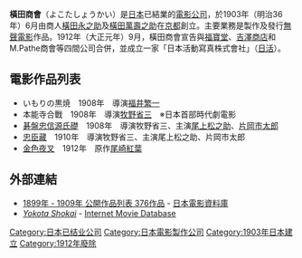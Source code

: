 '''橫田商會'''（よこたしょうかい）是[[日本|日本]]已結業的[[電影公司|電影公司]]，於1903年（明治36年）6月由商人[[橫田永之助|橫田永之助]]及[[橫田萬壽之助|橫田萬壽之助]]在[[京都|京都]]創立。主要業務是製作及發行[[無聲電影|無聲電影]]作品。1912年（大正元年）9月，橫田商會宣告與[[福寶堂|福寶堂]]、[[吉澤商店|吉澤商店]]和M.Pathe商會等四間公司合併，並成立一家「日本活動寫真株式會社」（[[日活|日活]]）。

== 電影作品列表 ==
* いもりの黒焼　1908年　導演[[福井繁一|福井繁一]]
* 本能寺合戰　1908年　導演[[牧野省三|牧野省三]]　※日本首部時代劇電影
* [[碁盤忠信源氏礎|碁盤忠信源氏礎]]　1908年　導演牧野省三、主演[[尾上松之助|尾上松之助]]、[[片岡市太郎|片岡市太郎]]
* [[忠臣藏|忠臣藏]]　1910年　導演牧野省三、主演尾上松之助、片岡市太郎
* [[金色夜叉|金色夜叉]]　1912年　原作[[尾崎紅葉|尾崎紅葉]]

== 外部連結 ==
* [http://www.jmdb.ne.jp/1909/a1909.htm 1899年 - 1909年 公開作品列表 376作品] {{Wayback|url=http://www.jmdb.ne.jp/1909/a1909.htm |date=20200114053633 }} - [[日本電影資料庫|日本電影資料庫]]
* ''[http://www.imdb.com/company/co0187091/ Yokota Shokai] {{Wayback|url=http://www.imdb.com/company/co0187091/ |date=20160506200047 }}'' - [[Internet_Movie_Database|Internet Movie Database]] {{en icon}}

{{japan-company-stub}}

[[Category:日本已结业公司|Category:日本已结业公司]]
[[Category:日本電影製作公司|Category:日本電影製作公司]]
[[Category:1903年日本建立|Category:1903年日本建立]]
[[Category:1912年廢除|Category:1912年廢除]]